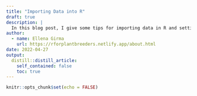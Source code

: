 ```yaml
---
title: "Importing Data into R"
draft: true
description: |
  In this blog post, I give some tips for importing data in R and setting data up for exploratory data analysis.
author:
  - name: Ellena Girma
    url: https://rforplantbreeders.netlify.app/about.html
date: 2022-04-27
output:
  distill::distill_article:
    self_contained: false
    toc: true
---
```



```r
knitr::opts_chunk$set(echo = FALSE)
```
